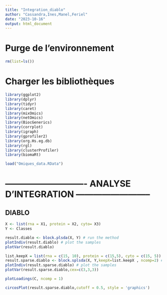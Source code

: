 ```yaml
---
title: "Integration_diablo"
author: "Cassandra,Ines,Manel,Feriel"
date: "2023-10-16"
output: html_document
---
```

# Purge de l'environnement
```r
rm(list=ls())
```

# Charger les bibliothèques
```r
library(ggplot2)
library(dplyr)
library(tidyr)
library(caret)
library(mixOmics)
library(netOmics)
library(BiocGenerics)
library(corrplot)
library(igraph)
library(gprofiler2)
library(org.Hs.eg.db)
library(rgl)
library(clusterProfiler)
library(biomaRt)
```

```r
load("Omiques_data.RData")
```

# ---------------------------- ANALYSE D'INTEGRATION -------------------------- #

## DIABLO


```r
X <- list(rna = X1, protein = X2, cyto= X3)
Y <- Classes
```

```r
result.diablo <- block.plsda(X, Y) # run the method
plotIndiv(result.diablo) # plot the samples
plotVar(result.diablo)
```

```r
list.keepX = list(rna = c(15, 10), protein = c(15,5), cyto = c(15, 5)) 
result.sparse.diablo <- block.splsda(X, Y,keepX=list.keepX , ncomp=2) # run the method
plotIndiv(result.sparse.diablo) # plot the samples
plotVar(result.sparse.diablo,cex=c(3,3,3))
```

```r
plotLoadings(C, ncomp = 1) 
```

```r
circosPlot(result.sparse.diablo,cutoff = 0.5, style = 'graphics')
```



